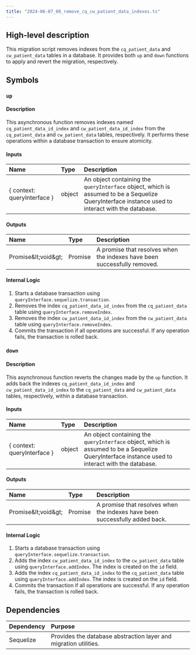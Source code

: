 ```yaml
---
title: "2024-06-07_00_remove_cq_cw_patient_data_indexes.ts"
---
```


## High-level description
This migration script removes indexes from the `cq_patient_data` and `cw_patient_data` tables in a database. It provides both `up` and `down` functions to apply and revert the migration, respectively.

## Symbols

### `up`
#### Description
This asynchronous function removes indexes named `cq_patient_data_id_index` and `cw_patient_data_id_index` from the `cq_patient_data` and `cw_patient_data` tables, respectively. It performs these operations within a database transaction to ensure atomicity.

#### Inputs
| Name | Type | Description |
|:-----|:-----|:------------|
| \{ context: queryInterface \} | object | An object containing the `queryInterface` object, which is assumed to be a Sequelize QueryInterface instance used to interact with the database. |

#### Outputs
| Name | Type | Description |
|:-----|:-----|:------------|
| Promise\&lt;void\&gt; | Promise | A promise that resolves when the indexes have been successfully removed. |

#### Internal Logic
1. Starts a database transaction using `queryInterface.sequelize.transaction`.
2. Removes the index `cq_patient_data_id_index` from the `cq_patient_data` table using `queryInterface.removeIndex`.
3. Removes the index `cw_patient_data_id_index` from the `cw_patient_data` table using `queryInterface.removeIndex`.
4. Commits the transaction if all operations are successful. If any operation fails, the transaction is rolled back.

### `down`
#### Description
This asynchronous function reverts the changes made by the `up` function. It adds back the indexes `cq_patient_data_id_index` and `cw_patient_data_id_index` to the `cq_patient_data` and `cw_patient_data` tables, respectively, within a database transaction.

#### Inputs
| Name | Type | Description |
|:-----|:-----|:------------|
| \{ context: queryInterface \} | object | An object containing the `queryInterface` object, which is assumed to be a Sequelize QueryInterface instance used to interact with the database. |

#### Outputs
| Name | Type | Description |
|:-----|:-----|:------------|
| Promise\&lt;void\&gt; | Promise | A promise that resolves when the indexes have been successfully added back. |

#### Internal Logic
1. Starts a database transaction using `queryInterface.sequelize.transaction`.
2. Adds the index `cw_patient_data_id_index` to the `cw_patient_data` table using `queryInterface.addIndex`. The index is created on the `id` field.
3. Adds the index `cq_patient_data_id_index` to the `cq_patient_data` table using `queryInterface.addIndex`. The index is created on the `id` field.
4. Commits the transaction if all operations are successful. If any operation fails, the transaction is rolled back.

## Dependencies
| Dependency | Purpose |
|:-----------|:--------|
| Sequelize | Provides the database abstraction layer and migration utilities. |
